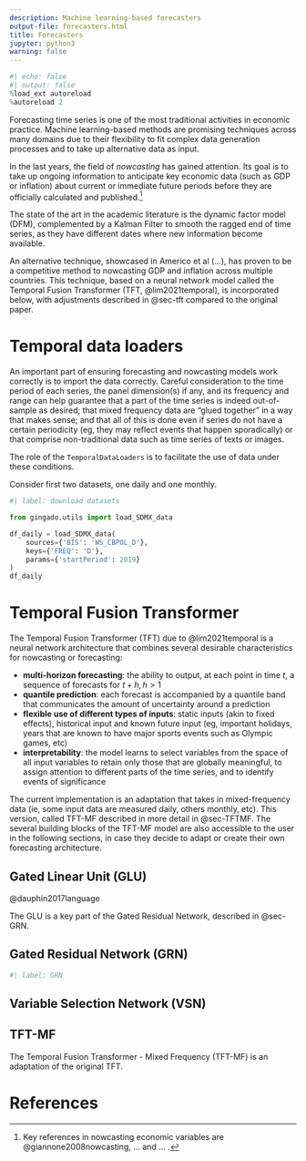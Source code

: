 ```yaml
---
description: Machine learning-based forecasters
output-file: forecasters.html
title: Forecasters
jupyter: python3
warning: false
---
```


```python
#| echo: false
#| output: false
%load_ext autoreload
%autoreload 2
```

Forecasting time series is one of the most traditional activities in economic practice. Machine learning-based methods are promising techniques across many domains due to their flexibility to fit complex data generation processes and to take up alternative data as input.

In the last years, the field of *nowcasting* has gained attention. Its goal is to take up ongoing information to anticipate key economic data (such as GDP or inflation) about current or immediate future periods before they are officially calculated and published.[^nowcastrefs]

[^nowcastrefs]: Key references in nowcasting economic variables are @giannone2008nowcasting, ... and ... .

The state of the art in the academic literature is the dynamic factor model (DFM), complemented by a Kalman Filter to smooth the ragged end of time series, as they have different dates where new information become available.

An alternative technique, showcased in Americo et al (...), has proven to be a competitive method to nowcasting GDP and inflation across multiple countries. This technique, based on a neural network model called the Temporal Fusion Transformer (TFT, @lim2021temporal), is incorporated below, with adjustments described in @sec-tft compared to the original paper.

# Temporal data loaders

An important part of ensuring forecasting and nowcasting models work correctly is to import the data correctly. Careful consideration to the time period of each series, the panel dimension(s) if any, and its frequency and range can help guarantee that a part of the time series is indeed out-of-sample as desired; that mixed frequency data are "glued together" in a way that makes sense; and that all of this is done even if series do not have a certain periodicity (eg, they may reflect events that happen sporadically) or that comprise non-traditional data such as time series of texts or images.

The role of the `TemporalDataLoaders` is to facilitate the use of data under these conditions.

Consider first two datasets, one daily and one monthly.

```python
#| label: download datasets

from gingado.utils import load_SDMX_data

df_daily = load_SDMX_data(
    sources={'BIS': 'WS_CBPOL_D'},
    keys={'FREQ': 'D'},
    params={'startPeriod': 2019}
)
df_daily
```

# Temporal Fusion Transformer {#sec-tft}

The Temporal Fusion Transformer (TFT) due to @lim2021temporal is a neural network architecture that combines several desirable characteristics for nowcasting or forecasting:

- **multi-horizon forecasting**: the ability to output, at each point in time $t$, a sequence of forecasts for $t+h, h > 1$
- **quantile prediction**: each forecast is accompanied by a quantile band that communicates the amount of uncertainty around a prediction
- **flexible use of different types of inputs**: static inputs (akin to fixed effects), historical input and known future input (eg, important holidays, years that are known to have major sports events such as Olympic games, etc)
- **interpretability**: the model learns to select variables from the space of all input variables to retain only those that are globally meaningful, to assign attention to different parts of the time series, and to identify events of significance

The current implementation is an adaptation that takes in mixed-frequency data (ie, some input data are measured daily, others monthly, etc). This version, called TFT-MF described in more detail in @sec-TFTMF. The several building blocks of the TFT-MF model are also accessible to the user in the following sections, in case they decide to adapt or create their own forecasting architecture.

## Gated Linear Unit (GLU) {#sec-GLU}

@dauphin2017language

The GLU is a key part of the Gated Residual Network, described in @sec-GRN.

## Gated Residual Network (GRN) {#sec-GRN}

```python
#| label: GRN
```

## Variable Selection Network (VSN) {#sec-VSN}

## TFT-MF {#sec-TFTMF}

The Temporal Fusion Transformer - Mixed Frequency (TFT-MF) is an adaptation of the original TFT.

# References